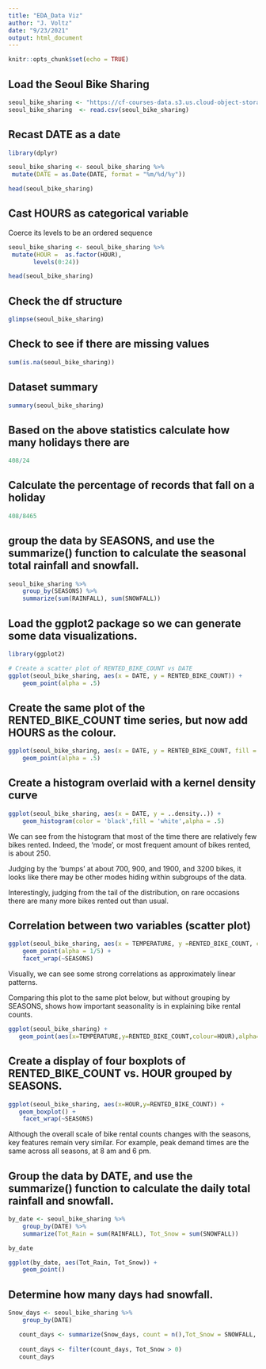 ---
title: "EDA_Data Viz"
author: "J. Voltz"
date: "9/23/2021"
output: html_document
---

```{r setup, include=FALSE}
knitr::opts_chunk$set(echo = TRUE)
```

## Load the Seoul Bike Sharing



```{r data}

seoul_bike_sharing <- "https://cf-courses-data.s3.us.cloud-object-storage.appdomain.cloud/IBMDeveloperSkillsNetwork-RP0321EN-SkillsNetwork/labs/datasets/seoul_bike_sharing.csv"  
seoul_bike_sharing  <- read.csv(seoul_bike_sharing)


```

## Recast DATE as a date

```{r dates}
library(dplyr)

seoul_bike_sharing <- seoul_bike_sharing %>%
 mutate(DATE = as.Date(DATE, format = "%m/%d/%y"))

head(seoul_bike_sharing)
```

## Cast HOURS as categorical variable
Coerce its levels to be an ordered sequence
```{r hours}
seoul_bike_sharing <- seoul_bike_sharing %>%
 mutate(HOUR =  as.factor(HOUR),
       levels(0:24))

head(seoul_bike_sharing)

```

## Check the df structure
```{r}
glimpse(seoul_bike_sharing)
```
## Check to see if there are missing values
```{r na}
sum(is.na(seoul_bike_sharing))

```
## Dataset summary
```{r}
summary(seoul_bike_sharing)

```
## Based on the above statistics calculate how many holidays there are
```{r}
408/24
```
## Calculate the percentage of records that fall on a holiday
```{r}
408/8465
```
## group the data by SEASONS, and use the summarize() function to calculate the seasonal total rainfall and snowfall.
```{r}
seoul_bike_sharing %>%
    group_by(SEASONS) %>%
    summarize(sum(RAINFALL), sum(SNOWFALL))
```

## Load the ggplot2 package so we can generate some data visualizations.
```{r}
library(ggplot2)

# Create a scatter plot of RENTED_BIKE_COUNT vs DATE
ggplot(seoul_bike_sharing, aes(x = DATE, y = RENTED_BIKE_COUNT)) +
    geom_point(alpha = .5)

```
## Create the same plot of the RENTED_BIKE_COUNT time series, but now add HOURS as the colour.
```{r}
ggplot(seoul_bike_sharing, aes(x = DATE, y = RENTED_BIKE_COUNT, fill = HOUR)) +
    geom_point(alpha = .5)
```
## Create a histogram overlaid with a kernel density curve
```{r}
ggplot(seoul_bike_sharing, aes(x = DATE, y = ..density..)) +
    geom_histogram(color = 'black',fill = 'white',alpha = .5)
```

We can see from the histogram that most of the time there are relatively few bikes rented. Indeed, the 'mode', or most frequent amount of bikes rented, is about 250.

Judging by the 'bumps' at about 700, 900, and 1900, and 3200 bikes, it looks like there may be other modes hiding within subgroups of the data.

Interestingly, judging from the tail of the distribution, on rare occasions there are many more bikes rented out than usual.

## Correlation between two variables (scatter plot)

```{r}
ggplot(seoul_bike_sharing, aes(x = TEMPERATURE, y =RENTED_BIKE_COUNT, color = HOUR)) +
    geom_point(alpha = 1/5) +
    facet_wrap(~SEASONS)
```
Visually, we can see some strong correlations as approximately linear patterns.



Comparing this plot to the same plot below, but without grouping by SEASONS, shows how important seasonality is in explaining bike rental counts.
```{r}
ggplot(seoul_bike_sharing) +
   geom_point(aes(x=TEMPERATURE,y=RENTED_BIKE_COUNT,colour=HOUR),alpha=1/5)

```

## Create a display of four boxplots of RENTED_BIKE_COUNT vs. HOUR grouped by SEASONS.
```{r}
ggplot(seoul_bike_sharing, aes(x=HOUR,y=RENTED_BIKE_COUNT)) +
   geom_boxplot() + 
    facet_wrap(~SEASONS)
```
Although the overall scale of bike rental counts changes with the seasons, key features remain very similar. For example, peak demand times are the same across all seasons, at 8 am and 6 pm.


## Group the data by DATE, and use the summarize() function to calculate the daily total rainfall and snowfall.
```{r}
by_date <- seoul_bike_sharing %>%
    group_by(DATE) %>%
    summarize(Tot_Rain = sum(RAINFALL), Tot_Snow = sum(SNOWFALL))

by_date

ggplot(by_date, aes(Tot_Rain, Tot_Snow)) +
    geom_point()
```

## Determine how many days had snowfall.
```{r}
Snow_days <- seoul_bike_sharing %>%
    group_by(DATE)

   count_days <- summarize(Snow_days, count = n(),Tot_Snow = SNOWFALL, na.rm = TRUE)
   
   count_days <- filter(count_days, Tot_Snow > 0)
   count_days
```

